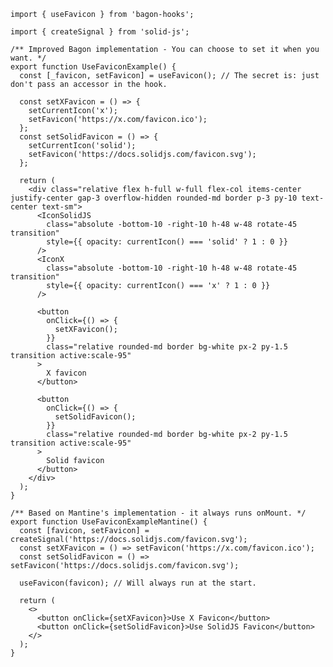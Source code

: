 ```tsx
import { useFavicon } from 'bagon-hooks';

import { createSignal } from 'solid-js';

/** Improved Bagon implementation - You can choose to set it when you want. */
export function UseFaviconExample() {
  const [_favicon, setFavicon] = useFavicon(); // The secret is: just don't pass an accessor in the hook.

  const setXFavicon = () => {
    setCurrentIcon('x');
    setFavicon('https://x.com/favicon.ico');
  };
  const setSolidFavicon = () => {
    setCurrentIcon('solid');
    setFavicon('https://docs.solidjs.com/favicon.svg');
  };

  return (
    <div class="relative flex h-full w-full flex-col items-center justify-center gap-3 overflow-hidden rounded-md border p-3 py-10 text-center text-sm">
      <IconSolidJS
        class="absolute -bottom-10 -right-10 h-48 w-48 rotate-45 transition"
        style={{ opacity: currentIcon() === 'solid' ? 1 : 0 }}
      />
      <IconX
        class="absolute -bottom-10 -right-10 h-48 w-48 rotate-45 transition"
        style={{ opacity: currentIcon() === 'x' ? 1 : 0 }}
      />

      <button
        onClick={() => {
          setXFavicon();
        }}
        class="relative rounded-md border bg-white px-2 py-1.5 transition active:scale-95"
      >
        X favicon
      </button>

      <button
        onClick={() => {
          setSolidFavicon();
        }}
        class="relative rounded-md border bg-white px-2 py-1.5 transition active:scale-95"
      >
        Solid favicon
      </button>
    </div>
  );
}

/** Based on Mantine's implementation - it always runs onMount. */
export function UseFaviconExampleMantine() {
  const [favicon, setFavicon] = createSignal('https://docs.solidjs.com/favicon.svg');
  const setXFavicon = () => setFavicon('https://x.com/favicon.ico');
  const setSolidFavicon = () => setFavicon('https://docs.solidjs.com/favicon.svg');

  useFavicon(favicon); // Will always run at the start.

  return (
    <>
      <button onClick={setXFavicon}>Use X Favicon</button>
      <button onClick={setSolidFavicon}>Use SolidJS Favicon</button>
    </>
  );
}
```

